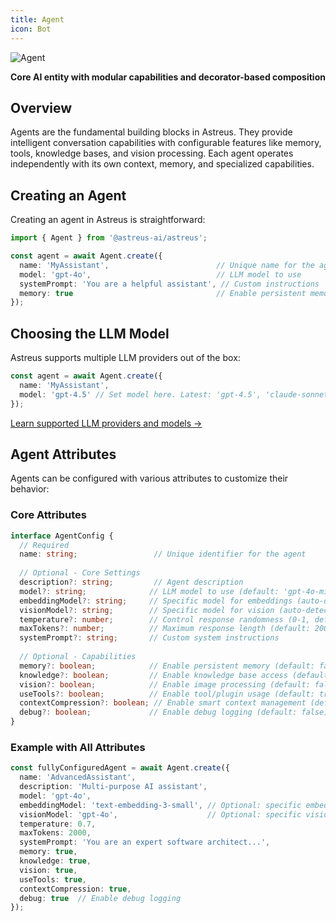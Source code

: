 ```yaml
---
title: Agent
icon: Bot
---
```


![Agent](/docs/agent.webp)

**Core AI entity with modular capabilities and decorator-based composition**

## Overview

Agents are the fundamental building blocks in Astreus. They provide intelligent conversation capabilities with configurable features like memory, tools, knowledge bases, and vision processing. Each agent operates independently with its own context, memory, and specialized capabilities.

## Creating an Agent

Creating an agent in Astreus is straightforward:

```typescript
import { Agent } from '@astreus-ai/astreus';

const agent = await Agent.create({
  name: 'MyAssistant',                        // Unique name for the agent
  model: 'gpt-4o',                            // LLM model to use
  systemPrompt: 'You are a helpful assistant', // Custom instructions
  memory: true                                // Enable persistent memory
});
```

## Choosing the LLM Model

Astreus supports multiple LLM providers out of the box:

```typescript
const agent = await Agent.create({
  name: 'MyAssistant',
  model: 'gpt-4.5' // Set model here. Latest: 'gpt-4.5', 'claude-sonnet-4-20250514', 'gemini-2.5-pro', 'deepseek-r1'
});
```

[Learn supported LLM providers and models →](/docs/framework/llm)

## Agent Attributes

Agents can be configured with various attributes to customize their behavior:

### Core Attributes

```typescript
interface AgentConfig {
  // Required
  name: string;                 // Unique identifier for the agent
  
  // Optional - Core Settings  
  description?: string;         // Agent description
  model?: string;              // LLM model to use (default: 'gpt-4o-mini')
  embeddingModel?: string;     // Specific model for embeddings (auto-detected)
  visionModel?: string;        // Specific model for vision (auto-detected)
  temperature?: number;        // Control response randomness (0-1, default: 0.7)
  maxTokens?: number;          // Maximum response length (default: 2000)
  systemPrompt?: string;       // Custom system instructions
  
  // Optional - Capabilities
  memory?: boolean;            // Enable persistent memory (default: false)
  knowledge?: boolean;         // Enable knowledge base access (default: false)
  vision?: boolean;            // Enable image processing (default: false)
  useTools?: boolean;          // Enable tool/plugin usage (default: true)
  contextCompression?: boolean; // Enable smart context management (default: false)
  debug?: boolean;             // Enable debug logging (default: false)
}
```

### Example with All Attributes

```typescript
const fullyConfiguredAgent = await Agent.create({
  name: 'AdvancedAssistant',
  description: 'Multi-purpose AI assistant',
  model: 'gpt-4o',
  embeddingModel: 'text-embedding-3-small', // Optional: specific embedding model
  visionModel: 'gpt-4o',                    // Optional: specific vision model
  temperature: 0.7,
  maxTokens: 2000,
  systemPrompt: 'You are an expert software architect...',
  memory: true,
  knowledge: true,
  vision: true,
  useTools: true,
  contextCompression: true,
  debug: true  // Enable debug logging
});
```

